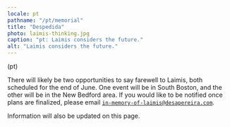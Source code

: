 ```yaml
---
locale: pt
pathname: "/pt/memorial"
title: "Despedida"
photo: laimis-thinking.jpg
caption: "pt: Laimis considers the future."
alt: "Laimis considers the future."
---
```


(pt)

There will likely be two opportunities to say farewell to Laimis, both
scheduled for the end of June. One event will be in South Boston, and the
other will be in the New Bedford area. If you would like to be notified once
plans are finalized, please email <code>in-memory-of-laimis@desapereira.com</code>.

Information will also be updated on this page.

